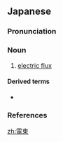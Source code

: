 ==Japanese==
{{wikipedia|lang=ja}}
{{ja-kanjitab|でん|そく|yomi=o}}

===Pronunciation===
{{ja-pron|yomi=goon|でんそく|acc=0|acc_ref=DJR}}

===Noun===
{{ja-noun|でんそく}}

# {{lb|ja|electromagnetism|sort=てんそく'}} [[electric flux]]

====Derived terms====
* {{ja-r|電束密度|でんそくみつど|[[electric flux density]]}}

===References===
<references/>

[[zh:電束]]
